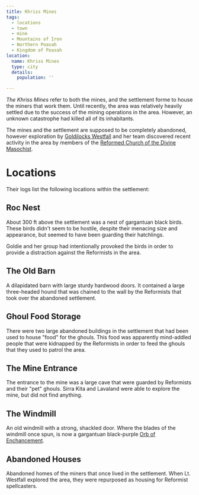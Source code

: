 ```yaml
---
title: Khriss Mines
tags:
  - locations
  - town
  - mine
  - Mountains of Iron
  - Northern Poasah
  - Kingdom of Poasah
location:
  name: Khriss Mines
  type: city
  details:
    population: ''

---
```


*The Khriss Mines* refer to both the mines, and the settlement forme to house
the miners that work them. Until recently, the area was relatively heavily
settled due to the success of the mining operations in the area. However, an
unknown catastrophe had killed all of its inhabitants.

The mines and the settlement are supposed to be completely abandoned, however
exploration by [Goldilocks Westfall](/characters/goldilocks-westfall/) and
her team discovered recent activity in the area by members of the
[Reformed Church of the Divine Masochist](/organizations/reformed-church-of-the-divine-masochist/).

# Locations

Their logs list the following locations within the settlement:

## Roc Nest

About 300 ft above the settlement was a nest of gargantuan black birds. These
birds didn't seem to be hostile, despite their menacing size and appearance, but
seemed to have been guarding their hatchlings.

Goldie and her group had intentionally provoked the birds in order to provide a
distraction against the Reformists in the area.

## The Old Barn

A dilapidated barn with large sturdy hardwood doors. It contained a large
three-headed hound that was chained to the wall by the Reformists that took over
the abandoned settlement.

## Ghoul Food Storage

There were two large abandoned buildings in the settlement that had been used to
house "food" for the ghouls. This food was apparently mind-addled people that
were kidnapped by the Reformists in order to feed the ghouls that they used to
patrol the area.

## The Mine Entrance

The entrance to the mine was a large cave that were guarded by Reformists and
their "pet" ghouls. Sirra Kita and Lavaland were able to explore the mine, but
did not find anything.

## The Windmill

An old windmill with a strong, shackled door. Where the blades of the windmill
once spun, is now a gargantuan black-purple
[Orb of Enchancement](/misc/orbs-of-power/orb-of-endowment/).

## Abandoned Houses

Abandoned homes of the miners that once lived in the settlement. When Lt.
Westfall explored the area, they were repurposed as housing for Reformist
spellcasters.
